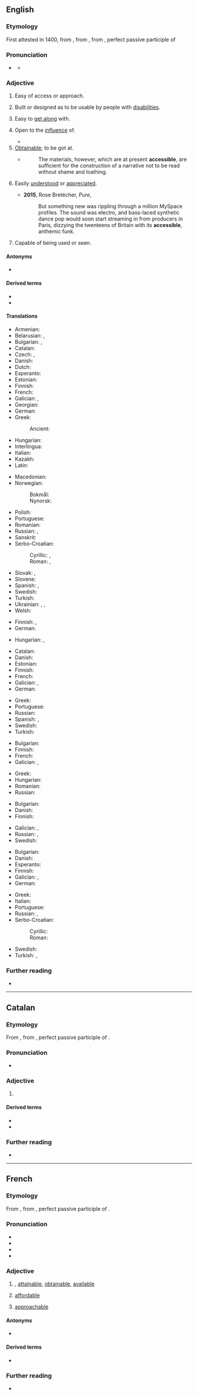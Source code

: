 ==English==

===Etymology===
First attested in 1400, from {{der|en|fr|-}}, from {{der|en|LL.|accessibilis|}}, from {{m|la|accessus|}}, perfect passive participle of {{m|la|accēdō||approach}}

===Pronunciation===
* {{a|US}} {{IPA|en|/əkˈsɛs.ə.bəl/}}
** {{audio|en|LL-Q1860 (eng)-Vealhurl-accessible.wav|Audio (UK)}}

===Adjective===
{{en-adj}}

# Easy of access or approach. {{defdate|from 1640s}}
#: {{syn|en|approachable}}
#: {{ux|en|an '''accessible''' town or mountain}}
# {{lb|en|specifically}} Built or designed as to be usable by people with [[disabilities]].
#: {{ux|en|an '''accessible''' website}}
#: {{ux|en|'''accessible''' public transport}}
# {{lb|en|of a person}} Easy to [[get along]] with.
#: {{syn|en|easy-going|friendly|welcoming}}
# {{lb|en|followed by '''to'''}} Open to the [[influence]] of.
#* {{quote-book|en|year=1890|title=The History of Herodotus|passage=Minds '''accessible''' to reason.|author={{w|Thomas Babington Macaulay}}}}
# [[obtainable|Obtainable]]; to be got at.
#* {{RQ:Macaulay History of England}}
#*: The materials, however, which are at present '''accessible''', are sufficient for the construction of a narrative not to be read without shame and loathing.
# {{lb|en|art|literature}} Easily [[understand|understood]] or [[appreciate]]d. {{defdate|from 1961}}
#* '''2015''', Rose Bretécher, ''Pure'', {{ISBN|9781783521128}}
#*: But something new was rippling through a million MySpace profiles. The sound was electro, and bass-laced synthetic dance pop would soon start streaming in from producers in Paris, dizzying the twenteens of Britain with its '''accessible''', anthemic funk.
# Capable of being used or seen.

====Antonyms====
* {{l|en|inaccessible}}

====Derived terms====
* {{l|en|accessibility}}
* {{l|en|accessibly}}

====Translations====
{{trans-top|easy of access or approach}}
* Armenian: {{t+|hy|հասանելի}}
* Belarusian: {{t+|be|дасту́пны}}, {{t|be|дасяга́льны}}
* Bulgarian: {{t+|bg|достъ́пен}}, {{t+|bg|достижи́м}}
* Catalan: {{t+|ca|accessible}}
* Czech: {{t+|cs|dostupný}}, {{t+|cs|přístupný}}
* Danish: {{t+|da|tilgængelig}}
* Dutch: {{t+|nl|toegankelijk}}
* Esperanto: {{t|eo|alirebla}}
* Estonian: {{t|et|ligipääsetav}}
* Finnish: {{t|fi|helppopääsyinen}}
* French: {{t+|fr|accessible}}
* Galician: {{t+|gl|accesible}}, {{t+|gl|accesíbel}}
* Georgian: {{t|ka|მისაწვდომი}}
* German: {{t+|de|zugänglich}}
* Greek: {{t+|el|προσιτός}}
*: Ancient: {{t|grc|βάσιμος}}
* Hungarian: {{t+|hu|megközelíthető}}
* Interlingua: {{t|ia|accessibile}}
* Italian: {{t+|it|accessibile}}
* Kazakh: {{t|kk|қолжетімді}}
* Latin: {{t|la|patens}}
{{trans-mid}}
* Macedonian: {{t|mk|достапен}}
* Norwegian:
*: Bokmål: {{t+|nb|tilgjengelig}}
*: Nynorsk: {{t|nn|tilgjengeleg}}
* Polish: {{t+|pl|dostępny}}
* Portuguese: {{t+|pt|acessível}}
* Romanian: {{t+|ro|accesibil}}
* Russian: {{t+|ru|досту́пный}}, {{t+|ru|достижи́мый}}
* Sanskrit: {{t+|sa|सुगम}}
* Serbo-Croatian:
*: Cyrillic: {{t|sh|до̀ступан}}, {{t|sh|при̏ступа̄чан}}
*: Roman: {{t+|sh|dòstupan}}, {{t+|sh|prȉstupāčan}}
* Slovak: {{t|sk|dostupný}}, {{t|sk|prístupný}}
* Slovene: {{t|sl|dostopen}}
* Spanish: {{t+|es|accesible}}, {{t+|es|asequible}}
* Swedish: {{t+|sv|tillgänglig}}
* Turkish: {{t+|tr|erişilebilir}}
* Ukrainian: {{t|uk|досту́пний}}, {{t|uk|дося́жний}}, {{t|uk|досяжни́й}}
* Welsh: {{t|cy|hygyrch}}
{{trans-bottom}}

{{trans-top|built or designed as to be usable by people with disabilities}}
* Finnish: {{t|fi|esteetön}} {{q|built environment}}, {{t|fi|saavutettava}} {{q|digital services}}
* German: {{t+|de|barrierefrei}}
{{trans-mid}}
* Hungarian: {{t+|hu|akadálymentes}}, {{t+|hu|akadálymentesített}}
{{trans-bottom}}

{{trans-top|of a person, approachable}}
* Catalan: {{t+|ca|accessible}}
* Danish: {{t+|da|tilgængelig}}
* Estonian: {{t|et|kättesaadav}}
* Finnish: {{t|fi|lähestyttävä}}
* French: {{t+|fr|accessible}}
* Galician: {{t+|gl|accesible}}, {{t+|gl|accesíbel}}
* German: {{t+|de|zugänglich}}
{{trans-mid}}
* Greek: {{t+|el|προσιτός}}
* Portuguese: {{t+|pt|acessível}}
* Russian: {{t+|ru|досту́пный}}
* Spanish: {{t+|es|accesible}}, {{t+|es|abordable}}
* Swedish: {{t+|sv|tillgänglig}}
* Turkish: {{t+|tr|erişilebilir}}
{{trans-bottom}}

{{trans-top|obtainable}}
* Bulgarian: {{t+|bg|постижи́м}}
* Finnish: {{t|fi|[[saatavilla]] [[oleva]]}}
* French: {{t+|fr|accessible}}
* Galician: {{t+|gl|accesible}}, {{t+|gl|accesíbel}}
{{trans-mid}}
* Greek: {{t+|el|προσιτός}}
* Hungarian: {{t+|hu|hozzáférhető}}
* Romanian: {{t+|ro|accesibil|m|n}}
* Russian: {{t+|ru|досту́пный}}
{{trans-bottom}}

{{trans-top|open to the influence of}}
* Bulgarian: {{t+|bg|пода́тлив}}
* Danish: {{t|da|modtagelig}}
* Finnish: {{t+|fi|avoin}}
{{trans-mid}}
* Galician: {{t+|gl|accesible}}, {{t+|gl|accesíbel}}
* Russian: {{t+|ru|поддаю́щийся}}, {{t+|ru|пода́тливый}}
* Swedish: {{t+|sv|mottaglig}}
{{trans-bottom}}

{{trans-top|easily understood}}
* Bulgarian: {{t+|bg|поня́тен}}
* Danish: {{t|da|letforståelig}}
* Esperanto: {{t|eo|facile komprenebla}}
* Finnish: {{t|fi|[[ymmärrettävä|ymmärrettävissä]] [[oleva]]}}
* Galician: {{t+|gl|accesible}}, {{t+|gl|accesíbel}}
* German: {{t+|de|zugänglich}}
{{trans-mid}}
* Greek: {{t+|el|προσιτός}}
* Italian: {{t+|it|accessibile}}
* Portuguese: {{t+|pt|acessível}}
* Russian: {{t+|ru|досту́пный}}, {{t+|ru|поня́тный}}
* Serbo-Croatian:
*: Cyrillic: {{t|sh|при̏ступа̄чан}}
*: Roman: {{t+|sh|prȉstupāčan}}
* Swedish: {{t+|sv|lättbegriplig}}
* Turkish: {{t|tr|kolayca anlaşılır}}, {{t|tr|kolay anlaşılan}}
{{trans-bottom}}

===Further reading===
* {{R:Lexico}}
{{C|en|Personality}}

----

==Catalan==

===Etymology===
From {{der|ca|LL.|accessibilis||accessible}}, from {{m|la|accessus|}}, perfect passive participle of {{m|la|accēdō||approach}}.

===Pronunciation===
* {{ca-IPA}}

===Adjective===
{{ca-adj|mf}}

# {{l|en|accessible}}
#: {{ant|ca|inaccessible}}

====Derived terms====
* {{l|ca|accessibilitat}}
* {{l|ca|inaccessible}}

===Further reading===
* {{R:IEC2}}

----

==French==

===Etymology===
From {{bor|fr|LL.|accessibilis|t=accessible}}, from {{m|la|accessus|}}, perfect passive participle of {{m|la|accēdō||approach}}.

===Pronunciation===
* {{fr-IPA|+|accéssible}}
* {{audio|fr|Fr-accessible.ogg|Audio (France, Paris)}}
* {{homophones|fr|accessibles}}
* {{hyphenation|fr|ak|se|ssible}}

===Adjective===
{{fr-adj}}

# {{lb|fr|of a place, information, etc.}} {{l|en|accessible}}, [[attainable]], [[obtainable]], [[available]]
# {{lb|fr|of a price}} [[affordable]]
# {{lb|fr|of a person}} [[approachable]]

====Antonyms====
* {{l|fr|inaccessible}}

====Derived terms====
* {{l|fr|accessibilité}}

===Further reading===
* {{R:TLFi}}

{{C|fr|Personality}}